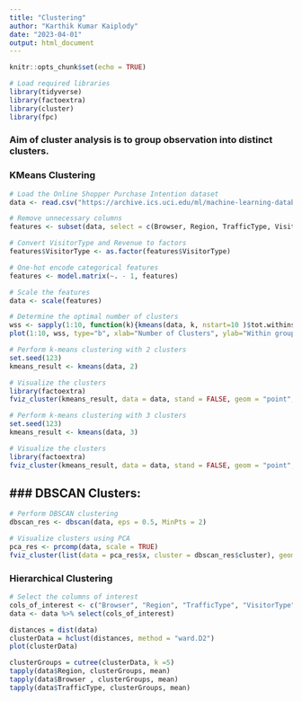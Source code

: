```yaml
---
title: "Clustering"
author: "Karthik Kumar Kaiplody"
date: "2023-04-01"
output: html_document
---
```


```r
knitr::opts_chunk$set(echo = TRUE)
```

```r
# Load required libraries
library(tidyverse)
library(factoextra)
library(cluster)
library(fpc)
```

### Aim of cluster analysis is to group observation into distinct clusters.
### KMeans Clustering
```r
# Load the Online Shopper Purchase Intention dataset
data <- read.csv("https://archive.ics.uci.edu/ml/machine-learning-databases/00468/online_shoppers_intention.csv")

# Remove unnecessary columns
features <- subset(data, select = c(Browser, Region, TrafficType, VisitorType))

# Convert VisitorType and Revenue to factors
features$VisitorType <- as.factor(features$VisitorType)

# One-hot encode categorical features
features <- model.matrix(~. - 1, features)

# Scale the features
data <- scale(features)

# Determine the optimal number of clusters
wss <- sapply(1:10, function(k){kmeans(data, k, nstart=10 )$tot.withinss})
plot(1:10, wss, type="b", xlab="Number of Clusters", ylab="Within groups sum of squares")

# Perform k-means clustering with 2 clusters
set.seed(123)
kmeans_result <- kmeans(data, 2)

# Visualize the clusters
library(factoextra)
fviz_cluster(kmeans_result, data = data, stand = FALSE, geom = "point", ellipse.type = "convex", ellipse.alpha = 0.2, main = "Cluster Visualization")
```

```r
# Perform k-means clustering with 3 clusters
set.seed(123)
kmeans_result <- kmeans(data, 3)

# Visualize the clusters
library(factoextra)
fviz_cluster(kmeans_result, data = data, stand = FALSE, geom = "point", ellipse.type = "convex", ellipse.alpha = 0.2, main = "Cluster Visualization")
```
### DBSCAN Clusters:
---
```r

# Perform DBSCAN clustering
dbscan_res <- dbscan(data, eps = 0.5, MinPts = 2)

# Visualize clusters using PCA
pca_res <- prcomp(data, scale = TRUE)
fviz_cluster(list(data = pca_res$x, cluster = dbscan_res$cluster), geom = "point", frame.type = "norm", ggtheme = theme_minimal())
```
### Hierarchical Clustering
```r
# Select the columns of interest
cols_of_interest <- c("Browser", "Region", "TrafficType", "VisitorType")
data <- data %>% select(cols_of_interest)

distances = dist(data)
clusterData = hclust(distances, method = "ward.D2")
plot(clusterData)
```
```r
clusterGroups = cutree(clusterData, k =5)
tapply(data$Region, clusterGroups, mean)
tapply(data$Browser , clusterGroups, mean)
tapply(data$TrafficType, clusterGroups, mean)
```